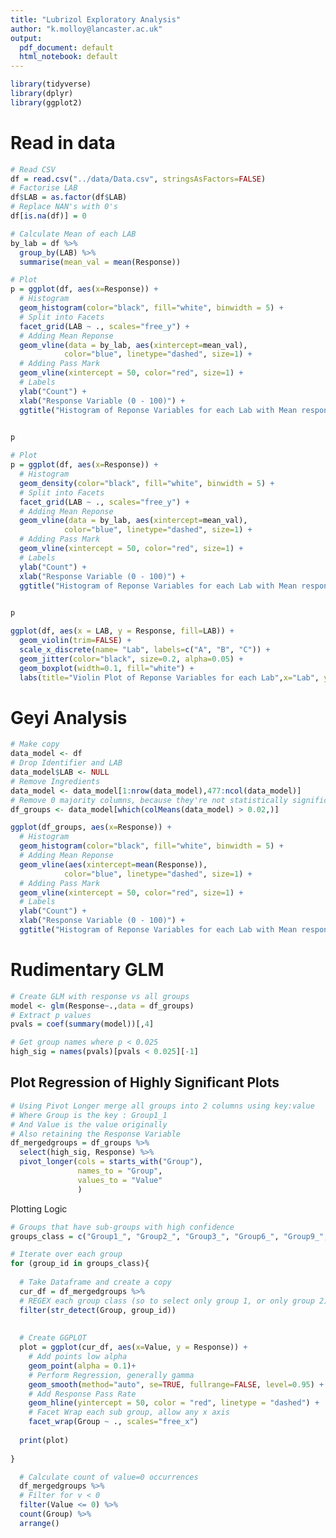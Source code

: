 ```yaml
---
title: "Lubrizol Exploratory Analysis"
author: "k.molloy@lancaster.ac.uk"
output:
  pdf_document: default
  html_notebook: default
---
```



```r
library(tidyverse)
library(dplyr)
library(ggplot2)
```


# Read in data
```r
# Read CSV
df = read.csv("../data/Data.csv", stringsAsFactors=FALSE)
# Factorise LAB 
df$LAB = as.factor(df$LAB)
# Replace NAN's with 0's
df[is.na(df)] = 0
```


```r
# Calculate Mean of each LAB
by_lab = df %>%
  group_by(LAB) %>%
  summarise(mean_val = mean(Response))

# Plot
p = ggplot(df, aes(x=Response)) +
  # Histogram
  geom_histogram(color="black", fill="white", binwidth = 5) +
  # Split into Facets
  facet_grid(LAB ~ ., scales="free_y") + 
  # Adding Mean Reponse
  geom_vline(data = by_lab, aes(xintercept=mean_val),
            color="blue", linetype="dashed", size=1) +
  # Adding Pass Mark
  geom_vline(xintercept = 50, color="red", size=1) +
  # Labels
  ylab("Count") + 
  xlab("Response Variable (0 - 100)") +
  ggtitle("Histogram of Reponse Variables for each Lab with Mean response and Pass Mark")
  

p
```

```r
# Plot
p = ggplot(df, aes(x=Response)) +
  # Histogram
  geom_density(color="black", fill="white", binwidth = 5) +
  # Split into Facets
  facet_grid(LAB ~ ., scales="free_y") + 
  # Adding Mean Reponse
  geom_vline(data = by_lab, aes(xintercept=mean_val),
            color="blue", linetype="dashed", size=1) +
  # Adding Pass Mark
  geom_vline(xintercept = 50, color="red", size=1) +
  # Labels
  ylab("Count") + 
  xlab("Response Variable (0 - 100)") +
  ggtitle("Histogram of Reponse Variables for each Lab with Mean response and Pass Mark")
  

p
```

```r
ggplot(df, aes(x = LAB, y = Response, fill=LAB)) +
  geom_violin(trim=FALSE) +
  scale_x_discrete(name= "Lab", labels=c("A", "B", "C")) +
  geom_jitter(color="black", size=0.2, alpha=0.05) +
  geom_boxplot(width=0.1, fill="white") +
  labs(title="Violin Plot of Reponse Variables for each Lab",x="Lab", y = "Response Variable")
```


# Geyi Analysis
```r
# Make copy
data_model <- df
# Drop Identifier and LAB
data_model$LAB <- NULL
# Remove Ingredients
data_model <- data_model[1:nrow(data_model),477:ncol(data_model)]
# Remove 0 majority columns, because they're not statistically significant in linear analysis
df_groups <- data_model[which(colMeans(data_model) > 0.02,)]
```

```r
ggplot(df_groups, aes(x=Response)) +
  # Histogram
  geom_histogram(color="black", fill="white", binwidth = 5) +
  # Adding Mean Reponse
  geom_vline(aes(xintercept=mean(Response)),
            color="blue", linetype="dashed", size=1) +
  # Adding Pass Mark
  geom_vline(xintercept = 50, color="red", size=1) +
  # Labels
  ylab("Count") + 
  xlab("Response Variable (0 - 100)") +
  ggtitle("Histogram of Reponse Variables for each Lab with Mean response and Pass Mark")

```

# Rudimentary GLM
```r
# Create GLM with response vs all groups
model <- glm(Response~.,data = df_groups)
# Extract p values
pvals = coef(summary(model))[,4]

```

```r
# Get group names where p < 0.025
high_sig = names(pvals)[pvals < 0.025][-1]
```

## Plot Regression of Highly Significant Plots
```r
# Using Pivot Longer merge all groups into 2 columns using key:value
# Where Group is the key : Group1_1 
# And Value is the value originally
# Also retaining the Response Variable
df_mergedgroups = df_groups %>%
  select(high_sig, Response) %>%
  pivot_longer(cols = starts_with("Group"),
               names_to = "Group",
               values_to = "Value"
               )
```

Plotting Logic
```r
# Groups that have sub-groups with high confidence
groups_class = c("Group1_", "Group2_", "Group3_", "Group6_", "Group9_", "Group11_", "Group13_")

# Iterate over each group
for (group_id in groups_class){
  
  # Take Dataframe and create a copy
  cur_df = df_mergedgroups %>%
  # REGEX each group class (so to select only group 1, or only group 2)
  filter(str_detect(Group, group_id))
  
  
  # Create GGPLOT
  plot = ggplot(cur_df, aes(x=Value, y = Response)) +
    # Add points low alpha
    geom_point(alpha = 0.1)+
    # Perform Regression, generally gamma
    geom_smooth(method="auto", se=TRUE, fullrange=FALSE, level=0.95) +
    # Add Response Pass Rate
    geom_hline(yintercept = 50, color = "red", linetype = "dashed") +
    # Facet Wrap each sub group, allow any x axis
    facet_wrap(Group ~ ., scales="free_x")
  
  print(plot)
  
}

```

```r
  # Calculate count of value=0 occurrences
  df_mergedgroups %>%
  # Filter for v < 0
  filter(Value <= 0) %>%
  count(Group) %>%
  arrange()
```


